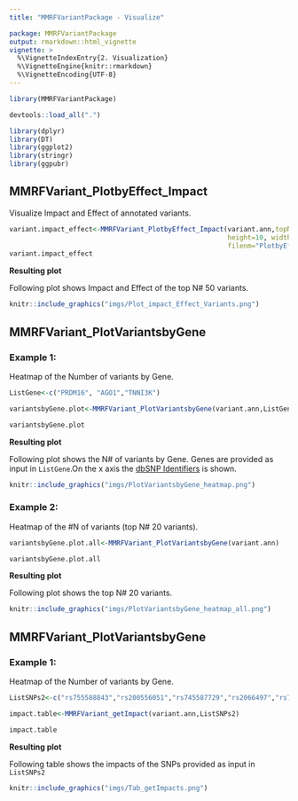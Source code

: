 ```yaml
---
title: "MMRFVariantPackage - Visualize"

package: MMRFVariantPackage
output: rmarkdown::html_vignette
vignette: >
  %\VignetteIndexEntry{2. Visualization}
  %\VignetteEngine{knitr::rmarkdown}
  %\VignetteEncoding{UTF-8}
---
```



```r
library(MMRFVariantPackage)
```


```r
devtools::load_all(".")
```

```r
library(dplyr)
library(DT)
library(ggplot2)
library(stringr)
library(ggpubr)
```

## <b>MMRFVariant_PlotbyEffect_Impact</b>
Visualize Impact and Effect of annotated variants.


```r

variant.impact_effect<-MMRFVariant_PlotbyEffect_Impact(variant.ann,topN=50,
                                                       height=10, width=15, 
                                                       filenm="PlotbyEffectImpact")
variant.impact_effect

```


<div class="panel panel-info">
<div class="panel-heading"><b>Resulting plot</b></div>
<div class="panel-body">
</div>
</div>
Following plot shows Impact and Effect of the top N# 50 variants.

```r
knitr::include_graphics("imgs/Plot_impact_Effect_Variants.png")
```

## <b>MMRFVariant_PlotVariantsbyGene</b>
### Example 1:
Heatmap of the Number of variants by Gene.



```r

ListGene<-c("PRDM16", "AGO1","TNNI3K") 

variantsbyGene.plot<-MMRFVariant_PlotVariantsbyGene(variant.ann,ListGene)

variantsbyGene.plot

```


<div class="panel panel-info">
<div class="panel-heading"><b>Resulting plot</b></div>
<div class="panel-body">
</div>
</div>
Following plot shows the N# of variants by Gene. Genes are provided as input in `ListGene`.On the x axis the  [dbSNP Identifiers](https://www.ncbi.nlm.nih.gov/snp/) is shown.

```r
knitr::include_graphics("imgs/PlotVariantsbyGene_heatmap.png")
```


### Example 2:
Heatmap of the #N of variants (top N# 20 variants).


```r



variantsbyGene.plot.all<-MMRFVariant_PlotVariantsbyGene(variant.ann)

variantsbyGene.plot.all

```


<div class="panel panel-info">
<div class="panel-heading"><b>Resulting plot</b></div>
<div class="panel-body">
</div>
</div>
Following plot shows the top N# 20 variants.  

```r
knitr::include_graphics("imgs/PlotVariantsbyGene_heatmap_all.png")
```




















## <b>MMRFVariant_PlotVariantsbyGene</b>
### Example 1:
Heatmap of the Number of variants by Gene.



```r

ListSNPs2<-c("rs755588843","rs200556051","rs745587729","rs2066497","rs760494041")

impact.table<-MMRFVariant_getImpact(variant.ann,ListSNPs2)

impact.table

```


<div class="panel panel-info">
<div class="panel-heading"><b>Resulting plot</b></div>
<div class="panel-body">
</div>
</div>
Following table shows the impacts of the SNPs provided as input in `ListSNPs2`


```r
knitr::include_graphics("imgs/Tab_getImpacts.png")
```









